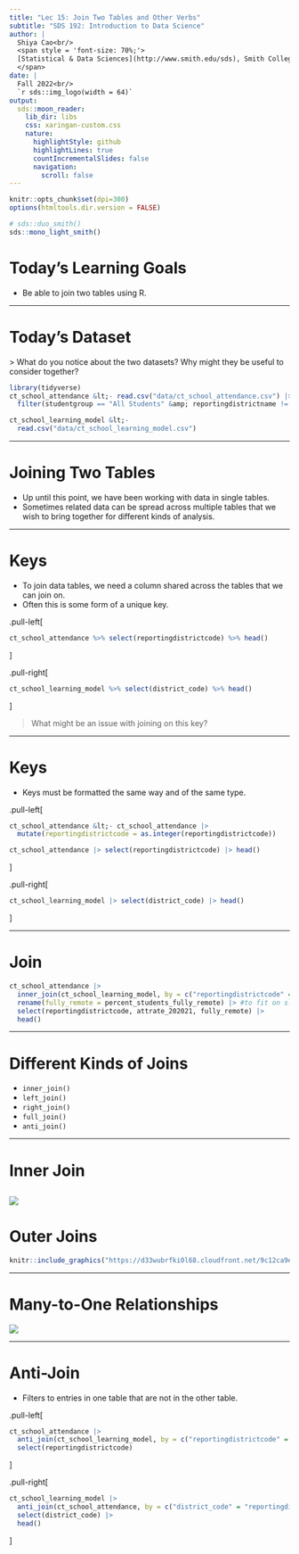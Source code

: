 ```yaml
---
title: "Lec 15: Join Two Tables and Other Verbs"
subtitle: "SDS 192: Introduction to Data Science"
author: |
  Shiya Cao<br/>
  <span style = 'font-size: 70%;'>
  [Statistical & Data Sciences](http://www.smith.edu/sds), Smith College<br/>
  </span>
date: |
  Fall 2022<br/>
  `r sds::img_logo(width = 64)`
output:
  sds::moon_reader:
    lib_dir: libs
    css: xaringan-custom.css
    nature:
      highlightStyle: github
      highlightLines: true
      countIncrementalSlides: false    
      navigation:
        scroll: false
---
```



```r
knitr::opts_chunk$set(dpi=300)
options(htmltools.dir.version = FALSE)
```

```r
# sds::duo_smith()
sds::mono_light_smith()
```


# Today's Learning Goals

* Be able to join two tables using R.

---

# Today's Dataset

&gt; What do you notice about the two datasets? Why might they be useful to consider together?


```r
library(tidyverse)
ct_school_attendance &lt;- read.csv("data/ct_school_attendance.csv") |>
  filter(studentgroup == "All Students" &amp; reportingdistrictname != "Connecticut") 

ct_school_learning_model &lt;-
  read.csv("data/ct_school_learning_model.csv")
```

---

# Joining Two Tables

* Up until this point, we have been working with data in single tables.
* Sometimes related data can be spread across multiple tables that we wish to bring together for different kinds of analysis. 


---

# Keys

* To join data tables, we need a column shared across the tables that we can join on. 
* Often this is some form of a unique key. 

.pull-left[
```r
ct_school_attendance %>% select(reportingdistrictcode) %>% head()
```
]

.pull-right[
```r
ct_school_learning_model %>% select(district_code) %>% head()
```
]

> What might be an issue with joining on this key?

---

# Keys 

* Keys must be formatted the same way and of the same type. 

.pull-left[
```r
ct_school_attendance &lt;- ct_school_attendance |>
  mutate(reportingdistrictcode = as.integer(reportingdistrictcode))

ct_school_attendance |> select(reportingdistrictcode) |> head()
```
]

.pull-right[
```r
ct_school_learning_model |> select(district_code) |> head()
```
]

---

# Join

```r
ct_school_attendance |>
  inner_join(ct_school_learning_model, by = c("reportingdistrictcode" = "district_code")) |>
  rename(fully_remote = percent_students_fully_remote) |> #to fit on slide
  select(reportingdistrictcode, attrate_202021, fully_remote) |>
  head()
```

---

# Different Kinds of Joins

* `inner_join()`
* `left_join()`
* `right_join()`
* `full_join()`
* `anti_join()`

---

# Inner Join

![](https://d33wubrfki0l68.cloudfront.net/3abea0b730526c3f053a3838953c35a0ccbe8980/7f29b/diagrams/join-inner.png)
---

# Outer Joins

```r
knitr::include_graphics("https://d33wubrfki0l68.cloudfront.net/9c12ca9e12ed26a7c5d2aa08e36d2ac4fb593f1e/79980/diagrams/join-outer.png")
```

---

# Many-to-One Relationships

![](https://d33wubrfki0l68.cloudfront.net/6faac3e996263827cb57fc5803df6192541a9a4b/c7d74/diagrams/join-one-to-many.png)

---

# Anti-Join

* Filters to entries in one table that are not in the other table.


.pull-left[
```r
ct_school_attendance |>
  anti_join(ct_school_learning_model, by = c("reportingdistrictcode" = "district_code")) |>
  select(reportingdistrictcode)
```
]

.pull-right[
```r
ct_school_learning_model |>
  anti_join(ct_school_attendance, by = c("district_code" = "reportingdistrictcode")) |>
  select(district_code) |>
  head()
```
]


